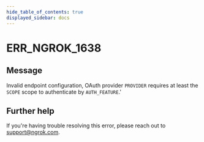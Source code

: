 ```yaml
---
hide_table_of_contents: true
displayed_sidebar: docs
---
```



# ERR_NGROK_1638

## Message

Invalid endpoint configuration, OAuth provider `PROVIDER` requires at least the `SCOPE` scope to authenticate by `AUTH_FEATURE`.'

<ErrorDetails error="err_ngrok_1638" />

## Further help

If you're having trouble resolving this error, please reach out to [support@ngrok.com](mailto:support@ngrok.com?subject=Help%20with%20ERR_NGROK_1638).
